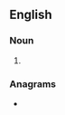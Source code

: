 ==English==

===Noun===
{{en-noun}}

# {{alternative spelling of|dinghy|lang=en}}

===Anagrams===
* {{anagrams|en|Gidney|Yingde|dyeing}}